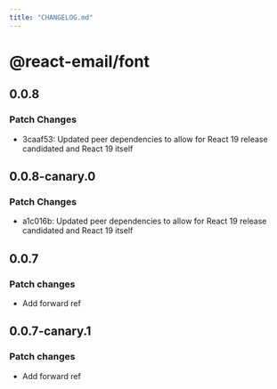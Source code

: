 ```yaml
---
title: "CHANGELOG.md"
---
```


# @react-email/font

## 0.0.8

### Patch Changes

- 3caaf53: Updated peer dependencies to allow for React 19 release candidated and React 19 itself

## 0.0.8-canary.0

### Patch Changes

- a1c016b: Updated peer dependencies to allow for React 19 release candidated and React 19 itself

## 0.0.7

### Patch changes

- Add forward ref

## 0.0.7-canary.1

### Patch changes

- Add forward ref
